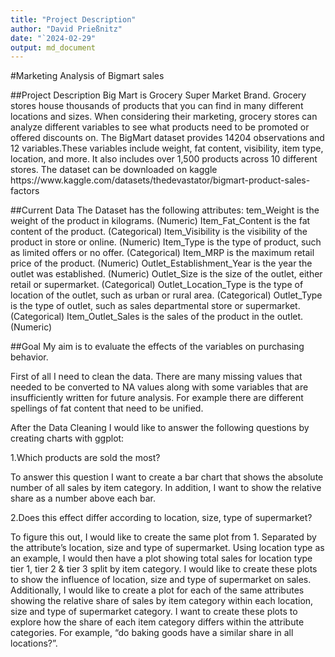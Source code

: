 ```yaml
---
title: "Project Description"
author: "David Prießnitz"
date: "`2024-02-29"
output: md_document
---
```


#Marketing Analysis of Bigmart sales

##Project Description
Big Mart is Grocery Super Market Brand.
Grocery stores house thousands of products that you can find in many different locations and sizes. When considering their marketing, grocery stores can analyze different variables to see what products need to be promoted or offered discounts on. The BigMart dataset provides 14204 observations and 12 variables.These variables include weight, fat content, visibility, item type, location, and more. It also includes over 1,500 products across 10 different stores. The dataset can be downloaded on kaggle https://www.kaggle.com/datasets/thedevastator/bigmart-product-sales-factors  

##Current Data
The Dataset has the following attributes: 
tem_Weight	is the weight of the product in kilograms. (Numeric)
Item_Fat_Content is	the fat content of the product. (Categorical)
Item_Visibility	is the visibility of the product in store or online. (Numeric)
Item_Type is the type of product, such as limited offers or no offer. (Categorical)
Item_MRP is	the maximum retail price of the product. (Numeric)
Outlet_Establishment_Year	is the year the outlet was established. (Numeric)
Outlet_Size is the size of the outlet, either retail or supermarket. (Categorical)
Outlet_Location_Type is	the type of location of the outlet, such as urban or rural area. (Categorical) 
Outlet_Type is	the type of outlet, such as sales departmental store or supermarket. (Categorical)
Item_Outlet_Sales	is the sales of the product in the outlet. (Numeric)

##Goal
My aim is to evaluate the effects of the variables on purchasing behavior. 

First of all I need to clean the data. There are many missing values that needed to be converted to NA values along with some variables that are insufficiently written for future analysis. For example there are different spellings of fat content that need to be unified. 

After the Data Cleaning I would like to answer the following questions by creating charts with ggplot:

1.Which products are sold the most?

To answer this question I want to create a bar chart that shows the absolute number of all sales by item category. In addition, I want to show the relative share as a number above each bar.

2.Does this effect differ according to location, size, type of supermarket?

To figure this out, I would like to create the same plot from 1. Separated by the attribute's location, size and type of supermarket. Using location type as an example, I would then have a plot showing total sales for location type tier 1, tier 2 & tier 3 split by item category. I would like to create these plots to show the influence of location, size and type of supermarket on sales. Additionally, I would like to create a plot for each of the same attributes showing the relative share of sales by item category within each location, size and type of supermarket category. I want to create these plots to explore how the share of each item category differs within the attribute categories. For example, "do baking goods have a similar share in all locations?".



